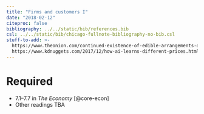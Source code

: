```yaml
---
title: "Firms and customers I"
date: "2018-02-12"
citeproc: false
bibliography: ../../static/bib/references.bib
csl: ../../static/bib/chicago-fullnote-bibliography-no-bib.csl
stuff-to-add: >-
  https://www.theonion.com/continued-existence-of-edible-arrangements-disproves-ce-1819572513
  https://www.kdnuggets.com/2017/12/how-ai-learns-different-prices.html
---
```


# Required

- 7.1–7.7 in *The Economy* [@core-econ]
- Other readings TBA
